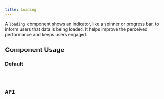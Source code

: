 ```yaml
---
title: Loading
---
```




A `loading `component shows an indicator, like a spinner or progress bar, to inform users that data is being loaded. It helps improve the perceived performance and keeps users engaged.

## Component Usage
### Default

<SLoading client:only="vue" class="mt-4" />
<Code code={SLoadingRaw} lang="vue" title="defaultBadge.vue" />

## API
<Tabs>
    <TabItem label="Properties">
        <ApiProperties client:only="vue" />
    </TabItem>
    <TabItem label="Methods">
        <ApiMethods client:only="vue" />
    </TabItem>
</Tabs>